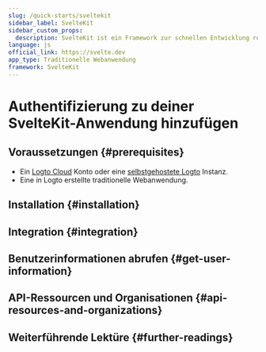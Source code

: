 ```yaml
---
slug: /quick-starts/sveltekit
sidebar_label: SvelteKit
sidebar_custom_props:
  description: SvelteKit ist ein Framework zur schnellen Entwicklung robuster, leistungsfähiger Webanwendungen mit Svelte. (SvelteKit is a framework for rapidly developing robust, performant web applications using Svelte.)
language: js
official_link: https://svelte.dev
app_type: Traditionelle Webanwendung
framework: SvelteKit
---
```




# Authentifizierung zu deiner SvelteKit-Anwendung hinzufügen

<GuideTip />

## Voraussetzungen \{#prerequisites}

- Ein [Logto Cloud](https://cloud.logto.io) Konto oder eine [selbstgehostete Logto](/introduction/set-up-logto-oss) Instanz.
- Eine in Logto erstellte traditionelle Webanwendung.

## Installation \{#installation}

<Installation />

## Integration \{#integration}

<Integration />

## Benutzerinformationen abrufen \{#get-user-information}

<GetUserInformation />

## API-Ressourcen und Organisationen \{#api-resources-and-organizations}

<ApiResources />

## Weiterführende Lektüre \{#further-readings}

<FurtherReadings />
